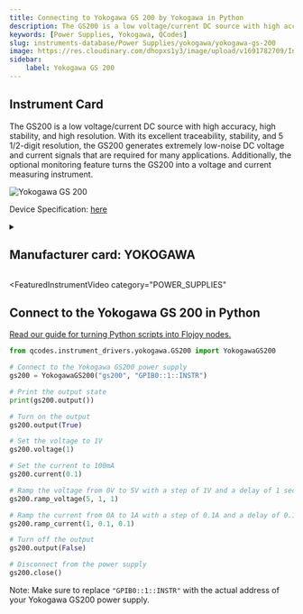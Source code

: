 ```yaml
---
title: Connecting to Yokogawa GS 200 by Yokogawa in Python
description: The GS200 is a low voltage/current DC source with high accuracy, high stability, and high resolution. With its excellent traceability, stability, and 5 1/2-digit resolution, the GS200 generates extremely low-noise DC voltage and current signals that are required for many applications. Additionally, the optional monitoring feature turns the GS200 into a voltage and current measuring instrument.
keywords: [Power Supplies, Yokogawa, QCodes] 
slug: instruments-database/Power Supplies/yokogawa/yokogawa-gs-200 
image: https://res.cloudinary.com/dhopxs1y3/image/upload/v1691782709/Instruments/Power%20Supplies/Yokogawa-GS-200/Yokogawa-GS-200.jpg
sidebar:
    label: Yokogawa GS 200 
---
```



## Instrument Card

The GS200 is a low voltage/current DC source with high accuracy, high stability, and high resolution. With its excellent traceability, stability, and 5 1/2-digit resolution, the GS200 generates extremely low-noise DC voltage and current signals that are required for many applications. Additionally, the optional monitoring feature turns the GS200 into a voltage and current measuring instrument.

![Yokogawa GS 200](https://res.cloudinary.com/dhopxs1y3/image/upload/v1691782709/Instruments/Power%20Supplies/Yokogawa-GS-200/Yokogawa-GS-200.jpg)

Device Specification: [here](https://cdn.tmi.yokogawa.com/1/7543/files/BUGS200-01EN.pdf)

<details style={{ marginTop: "15px"}}>
<summary><h2 style={{display:'inline'}}>Manufacturer card: YOKOGAWA</h2></summary>

![YOKOGAWA](https://res.cloudinary.com/dhopxs1y3/image/upload/v1692806180/Instruments/Vendor%20Logos/Yokogawa.png)

Yokogawa is a leading provider of Industrial Automation and Test and Measurement solutions. Combining superior technology with engineering services, project management, and maintenance, Yokogawa delivers field proven operational efficiency, safety, quality, and reliability.

- Headquarters: Japan
- Yearly Revenue (millions, USD): 318
- Vendor Website: [here](https://www.yokogawa.com/)

</details>


<FeaturedInstrumentVideo
  category="POWER_SUPPLIES"
></FeaturedInstrumentVideo>

## Connect to the Yokogawa GS 200 in Python

[Read our guide for turning Python scripts into Flojoy nodes.](https://docs.flojoy.ai/contribution/blocks/custom-flojoy-block/)



<Tabs>
<TabItem value="Flojoy" label="Flojoy" className="flojoy-instrument-tabs">

<SectionsCard category="POWER_SUPPLIES" manufacturer="Yokogawa"></SectionsCard>

</TabItem>
<TabItem value="QCodes" label="QCodes">

```python
from qcodes.instrument_drivers.yokogawa.GS200 import YokogawaGS200

# Connect to the Yokogawa GS200 power supply
gs200 = YokogawaGS200("gs200", "GPIB0::1::INSTR")

# Print the output state
print(gs200.output())

# Turn on the output
gs200.output(True)

# Set the voltage to 1V
gs200.voltage(1)

# Set the current to 100mA
gs200.current(0.1)

# Ramp the voltage from 0V to 5V with a step of 1V and a delay of 1 second
gs200.ramp_voltage(5, 1, 1)

# Ramp the current from 0A to 1A with a step of 0.1A and a delay of 0.1 seconds
gs200.ramp_current(1, 0.1, 0.1)

# Turn off the output
gs200.output(False)

# Disconnect from the power supply
gs200.close()
```
Note: Make sure to replace `"GPIB0::1::INSTR"` with the actual address of your Yokogawa GS200 power supply.

</TabItem>
</Tabs>